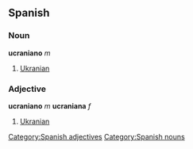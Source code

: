 == Spanish ==
=== Noun ===
'''ucraniano''' ''m''
# [[Ukranian]]

=== Adjective ===
'''ucraniano''' ''m'' '''ucraniana''' ''f''
# [[Ukranian]]
[[Category:Spanish adjectives]]
[[Category:Spanish nouns]]